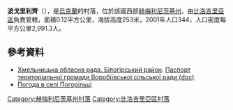 {{coord|49|55|42|N|26|18|40|E|scale:100000|display=title}}

'''波戈里利齊'''（{{lang-uk|Погорільці}}），是[[烏克蘭|烏克蘭]]的村落，位於該國西部[[赫梅利尼茨基州|赫梅利尼茨基州]]，由[[比洛吉里亞區|比洛吉里亞區]]負責管轄，面積0.12平方公里，海拔高度253米，2001年人口344，人口密度每平方公里2,991.3人。

==參考資料==
* [https://web.archive.org/web/20160413093228/http://oblrada.km.ua/district/show/14 Хмельницька обласна рада. Білогірський район]. [https://web.archive.org/web/20160305082329/http://oblrada.km.ua/userfiles/%D0%BF%D0%B0%D1%81%D0%BF%D0%BE%D1%80%D1%82%20%D0%92%D0%BE%D1%80%D0%BE%D0%B1%D1%96%D1%97%D0%B2%D1%81%D1%8C%D0%BA%D0%BE%D1%97%20%D1%81%D1%96%D0%BB%D1%8C%D1%81%D1%8C%D0%BA%D0%BE%D1%97%20%D1%80%D0%B0%D0%B4%D0%B8%20%D0%91%D1%96%D0%BB%D0%BE%D0%B3%D1%96%D1%80%D1%81%D1%8C%D0%BA%D0%B8%D0%B9%20%D1%80%D0%B0%D0%B9%D0%BE%D0%BD.doc Паспорт територіальної громади Воробіївської сільської ради (doc)]
* [http://weather.in.ua/ua/hmel'nickaja/20950 Погода в селі Погорільці] {{Wayback|url=http://weather.in.ua/ua/hmel%27nickaja/20950 |date=20160305095922 }}

{{DEFAULTSORT:Погорільці}}
[[Category:赫梅利尼茨基州村落|Category:赫梅利尼茨基州村落]]
[[Category:比洛吉里亞區村落|Category:比洛吉里亞區村落]]


{{Khmelnytskyi-geo-stub}}